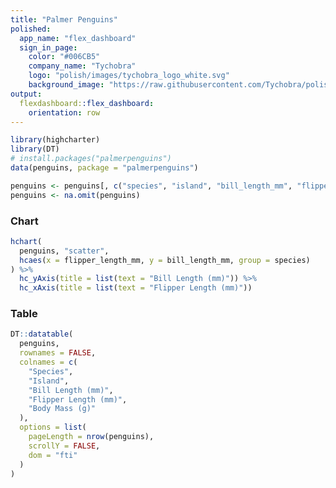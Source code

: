 ```yaml
---
title: "Palmer Penguins"
polished:
  app_name: "flex_dashboard"
  sign_in_page:
    color: "#006CB5"
    company_name: "Tychobra"
    logo: "polish/images/tychobra_logo_white.svg"
    background_image: "https://raw.githubusercontent.com/Tychobra/polished_example_apps/master/02_custom_sign_in/www/images/milky_way.jpeg"
output:  
  flexdashboard::flex_dashboard: 
    orientation: row
---
```


```r
library(highcharter)
library(DT)
# install.packages("palmerpenguins")
data(penguins, package = "palmerpenguins")

penguins <- penguins[, c("species", "island", "bill_length_mm", "flipper_length_mm", "body_mass_g")]
penguins <- na.omit(penguins)
```

### Chart

```r
hchart(
  penguins, "scatter", 
  hcaes(x = flipper_length_mm, y = bill_length_mm, group = species)
) %>%
  hc_yAxis(title = list(text = "Bill Length (mm)")) %>%
  hc_xAxis(title = list(text = "Flipper Length (mm)")) 
```

### Table

```r
DT::datatable(
  penguins,
  rownames = FALSE,
  colnames = c(
    "Species",
    "Island",
    "Bill Length (mm)",
    "Flipper Length (mm)",
    "Body Mass (g)"
  ),
  options = list(
    pageLength = nrow(penguins),
    scrollY = FALSE,
    dom = "fti"
  )
)
```
